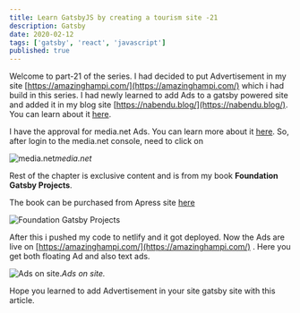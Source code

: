 ```yaml
---
title: Learn GatsbyJS by creating a tourism site -21
description: Gatsby
date: 2020-02-12
tags: ['gatsby', 'react', 'javascript']
published: true
---
```


Welcome to part-21 of the series. I had decided to put Advertisement in my site [https://amazinghampi.com/](https://amazinghampi.com/) which i had build in this series. I had newly learned to add Ads to a gatsby powered site and added it in my blog site [https://nabendu.blog/](https://nabendu.blog/). You can learn about it [here](https://medium.com/@nabendu82/creating-blog-site-using-stackbit-gatsbyjs-and-dev-6-84dc6bd923d4).

I have the approval for media.net Ads. You can learn more about it [here](https://thewebdev.tech/blog-gatsby-stackbit-6). So, after login to the media.net console, need to click on

![media.net](https://ik.imagekit.io/thewebdev/GatsbyTourism/21/1_nG0qMQ421.png)*media.net*

Rest of the chapter is exclusive content and is from my book **Foundation Gatsby Projects**.

The book can be purchased from Apress site <a href="https://www.apress.com/in/book/9781484265574" target="_blank" rel="noopener noreferrer">here</a>

![Foundation Gatsby Projects](https://res.cloudinary.com/dxkxvfo2o/image/upload/v1609570264/Foundation_Gatsby_zilffx.jpg)

After this i pushed my code to netlify and it got deployed. Now the Ads are live on [https://amazinghampi.com/](https://amazinghampi.com/) . Here you get both floating Ad and also text ads.

![Ads on site.](https://ik.imagekit.io/thewebdev/GatsbyTourism/21/16_WjtKXr5vtN.png)*Ads on site.*

Hope you learned to add Advertisement in your site gatsby site with this article.
